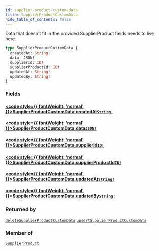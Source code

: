 ```yaml
---
id: supplier-product-custom-data
title: SupplierProductCustomData
hide_table_of_contents: false
---
```








Data that doesn't fit in the provided SupplierProduct fields needs to live here.

```graphql
type SupplierProductCustomData {
  createdAt: String!
  data: JSON!
  supplierId: ID!
  supplierProductId: ID!
  updatedAt: String!
  updatedBy: String!
}
```


### Fields

#### [<code style={{ fontWeight: 'normal' }}>SupplierProductCustomData.<b>createdAt</b></code>](#)<Bullet />[`String!`](/supply/api/graphql-admin/reference/scalars/string) <Badge class="secondary" text="non-null"/> <Badge class="secondary" text="scalar"/>
> 
> 

#### [<code style={{ fontWeight: 'normal' }}>SupplierProductCustomData.<b>data</b></code>](#)<Bullet />[`JSON!`](/supply/api/graphql-admin/reference/scalars/json) <Badge class="secondary" text="non-null"/> <Badge class="secondary" text="scalar"/>
> 
> 

#### [<code style={{ fontWeight: 'normal' }}>SupplierProductCustomData.<b>supplierId</b></code>](#)<Bullet />[`ID!`](/supply/api/graphql-admin/reference/scalars/id) <Badge class="secondary" text="non-null"/> <Badge class="secondary" text="scalar"/>
> 
> 

#### [<code style={{ fontWeight: 'normal' }}>SupplierProductCustomData.<b>supplierProductId</b></code>](#)<Bullet />[`ID!`](/supply/api/graphql-admin/reference/scalars/id) <Badge class="secondary" text="non-null"/> <Badge class="secondary" text="scalar"/>
> 
> 

#### [<code style={{ fontWeight: 'normal' }}>SupplierProductCustomData.<b>updatedAt</b></code>](#)<Bullet />[`String!`](/supply/api/graphql-admin/reference/scalars/string) <Badge class="secondary" text="non-null"/> <Badge class="secondary" text="scalar"/>
> 
> 

#### [<code style={{ fontWeight: 'normal' }}>SupplierProductCustomData.<b>updatedBy</b></code>](#)<Bullet />[`String!`](/supply/api/graphql-admin/reference/scalars/string) <Badge class="secondary" text="non-null"/> <Badge class="secondary" text="scalar"/>
> 
> 



### Returned by

[`deleteSupplierProductCustomData`](/supply/api/graphql-admin/reference/mutations/delete-supplier-product-custom-data)  <Badge class="secondary" text="mutation"/><Bullet />[`upsertSupplierProductCustomData`](/supply/api/graphql-admin/reference/mutations/upsert-supplier-product-custom-data)  <Badge class="secondary" text="mutation"/>

### Member of

[`SupplierProduct`](/supply/api/graphql-admin/reference/objects/supplier-product)  <Badge class="secondary" text="object"/>



